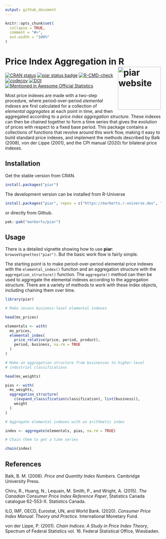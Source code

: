 ```yaml
---
output: github_document
---
```


<!-- README.md is generated from README.Rmd. Please edit that file. -->

```r
knitr::opts_chunk$set(
  collapse = TRUE,
  comment = "#>",
  out.width = "100%"
)
```

# Price Index Aggregation in R <a href="https://marberts.github.io/piar/"><img src="man/figures/logo.png" align="right" height="139" alt="piar website" /></a>

<!-- badges: start -->
[![CRAN status](https://www.r-pkg.org/badges/version/piar)](https://cran.r-project.org/package=piar)
[![piar status badge](https://marberts.r-universe.dev/badges/piar)](https://marberts.r-universe.dev)
[![R-CMD-check](https://github.com/marberts/piar/workflows/R-CMD-check/badge.svg)](https://github.com/marberts/piar/actions)
[![codecov](https://codecov.io/gh/marberts/piar/branch/master/graph/badge.svg?token=lHDHsGHsLd)](https://app.codecov.io/gh/marberts/piar)
[![DOI](https://zenodo.org/badge/370889275.svg)](https://zenodo.org/doi/10.5281/zenodo.10110046)
[![Mentioned in Awesome Official Statistics ](https://awesome.re/mentioned-badge.svg)](http://www.awesomeofficialstatistics.org)
<!-- badges: end -->

Most price indexes are made with a two-step procedure, where period-over-period *elemental indexes* are first calculated for a collection of *elemental aggregates* at each point in time, and then aggregated according to a *price index aggregation structure*. These indexes can then be chained together to form a time series that gives the evolution of prices with respect to a fixed base period. This package contains a collections of functions that revolve around this work flow, making it easy to build standard price indexes, and implement the methods described by Balk (2008), von der Lippe (2001), and the CPI manual (2020) for bilateral price indexes.

## Installation

Get the stable version from CRAN.

```r
install.packages("piar")
```

The development version can be installed from R-Universe

```r
install.packages("piar", repos = c("https://marberts.r-universe.dev", "https://cloud.r-project.org"))
```

or directly from Github.

```r
pak::pak("marberts/piar")
```

## Usage

There is a detailed vignette showing how to use **piar**: `browseVignettes("piar")`. But the basic work flow is fairly simple. 

The starting point is to make period-over-period elemental price indexes with the `elemental_index()` function and an aggregation structure with the `aggregation_structure()` function. The `aggregate()` method can then be used to aggregate the elemental indexes according to the aggregation structure. There are a variety of methods to work with these index objects, including chaining them over time.

```r
library(piar)

# Make Jevons business-level elemental indexes

head(ms_prices)

elementals <- with(
  ms_prices, 
  elemental_index(
    price_relative(price, period, product), 
    period, business, na.rm = TRUE
  )
)

# Make an aggregation structure from businesses to higher-level
# industrial classifications

head(ms_weights)

pias <- with(
  ms_weights,
  aggregation_structure(
    c(expand_classification(classification), list(business)),
    weight
  )
)

# Aggregate elemental indexes with an arithmetic index

index <- aggregate(elementals, pias, na.rm = TRUE)

# Chain them to get a time series

chain(index)
```

## References

Balk, B. M. (2008). *Price and Quantity Index Numbers*. Cambridge University Press.

Chiru, R., Huang, N., Lequain, M. Smith, P., and Wright, A. (2015). *The Canadian Consumer Price Index Reference Paper*, Statistics Canada catalogue 62-553-X. Statistics Canada.

ILO, IMF, OECD, Eurostat, UN, and World Bank. (2020). *Consumer Price Index Manual: Theory and Practice*. International Monetary Fund.

von der Lippe, P. (2001). *Chain Indices: A Study in Price Index Theory*, Spectrum of Federal Statistics vol. 16. Federal Statistical Office, Wiesbaden.